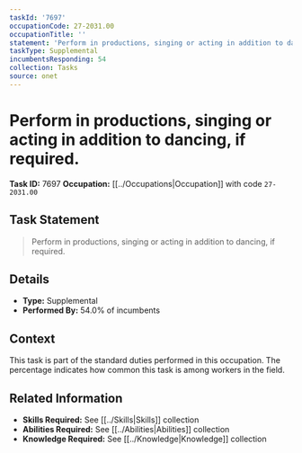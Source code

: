 ```yaml
---
taskId: '7697'
occupationCode: 27-2031.00
occupationTitle: ''
statement: 'Perform in productions, singing or acting in addition to dancing, if required.'
taskType: Supplemental
incumbentsResponding: 54
collection: Tasks
source: onet
---
```

# Perform in productions, singing or acting in addition to dancing, if required.

**Task ID:** 7697
**Occupation:** [[../Occupations|Occupation]] with code `27-2031.00`

## Task Statement

> Perform in productions, singing or acting in addition to dancing, if required.

## Details

- **Type:** Supplemental
- **Performed By:** 54.0% of incumbents

## Context

This task is part of the standard duties performed in this occupation. The percentage indicates how common this task is among workers in the field.

## Related Information

- **Skills Required:** See [[../Skills|Skills]] collection
- **Abilities Required:** See [[../Abilities|Abilities]] collection
- **Knowledge Required:** See [[../Knowledge|Knowledge]] collection
